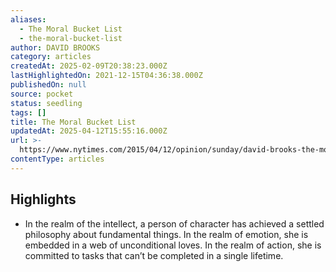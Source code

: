 ```yaml
---
aliases:
  - The Moral Bucket List
  - the-moral-bucket-list
author: DAVID BROOKS
category: articles
createdAt: 2025-02-09T20:38:23.000Z
lastHighlightedOn: 2021-12-15T04:36:38.000Z
publishedOn: null
source: pocket
status: seedling
tags: []
title: The Moral Bucket List
updatedAt: 2025-04-12T15:55:16.000Z
url: >-
  https://www.nytimes.com/2015/04/12/opinion/sunday/david-brooks-the-moral-bucket-list.html
contentType: articles
---
```

## Highlights

- In the realm of the intellect, a person of character has achieved a settled philosophy about fundamental things. In the realm of emotion, she is embedded in a web of unconditional loves. In the realm of action, she is committed to tasks that can’t be completed in a single lifetime.
